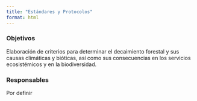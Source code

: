 ```yaml
---
title: "Estándares y Protocolos"
format: html
---
```


### Objetivos 
Elaboración de criterios para determinar el decaimiento forestal y sus causas climáticas y bióticas, así como sus consecuencias en los servicios ecosistémicos y en la biodiversidad. 

### Responsables
Por definir